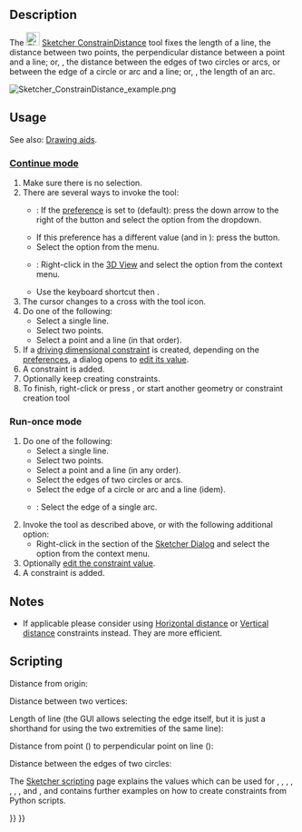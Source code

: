 <languages/>
<translate>

<!--T:12-->
{{Docnav
|[[Sketcher_ConstrainDistanceY|Vertical Dimension]]
|[[Sketcher_ConstrainRadiam|Radius/Diameter Dimension]]
|[[Sketcher_Workbench|Sketcher]]
|IconL=Sketcher_ConstrainDistanceY.svg
|IconR=Sketcher_ConstrainRadiam.svg
|IconC=Workbench_Sketcher.svg
}}

<!--T:1-->
{{GuiCommand
|Name=Sketcher ConstrainDistance
|MenuLocation=Sketch → Constraints → Distance Dimension
|Workbenches=[[Sketcher_Workbench|Sketcher]]
|Shortcut={{KEY|K}} {{KEY|D}}
|SeeAlso=[[Sketcher_ConstrainDistanceX|Sketcher ConstrainDistanceX]], [[Sketcher_ConstrainDistanceY|Sketcher ConstrainDistanceY]]
}}

==Description== <!--T:23-->

<!--T:2-->
The [[Image:Sketcher_ConstrainDistance.svg|24px]] [[Sketcher_ConstrainDistance|Sketcher ConstrainDistance]] tool fixes the length of a line, the distance between two points, the perpendicular distance between a point and a line; or, {{Version|0.21}}, the distance between the edges of two circles or arcs, or between the edge of a circle or arc and a line; or, {{Version|1.0}}, the length of an arc.

</translate>
[[Image:Sketcher_ConstrainDistance_example.png]]
<translate>

==Usage== <!--T:9-->

<!--T:25-->
See also: [[Sketcher_Workbench#Drawing_aids|Drawing aids]].

===[[Sketcher_Workbench#Continue_modes|Continue mode]]=== <!--T:26-->

<!--T:10-->
# Make sure there is no selection.
# There are several ways to invoke the tool:
#* {{Version|1.0}}: If the {{MenuCommand|Dimensioning constraints}} [[Sketcher_Preferences#General|preference]] is set to {{Value|Single tool}} (default): press the down arrow to the right of the {{Button|[[Image:Sketcher_Dimension.svg||x16px]][[Image:Toolbar_flyout_arrow.svg|x16px]]}} button and select the {{MenuCommand|[[Image:Sketcher_ConstrainDistance.svg|16px]] Distance Dimension}} option from the dropdown.
#* If this preference has a different value (and in {{VersionMinus|0.21}}): press the {{Button|[[Image:Sketcher_ConstrainDistance.svg|16px]] [[Sketcher_ConstrainDistance|Distance Dimension]]}} button.
#* Select the {{MenuCommand|Sketch → Constraints → [[File:Sketcher_ConstrainDistance.svg|16px]] Distance Dimension}} option from the menu.
#* {{Version|1.0}}: Right-click in the [[3D_View|3D View]] and select the {{MenuCommand|Dimension → [[Image:Sketcher_ConstrainDistance.svg|16px]] Distance Dimension}} option from the context menu.
#* Use the keyboard shortcut {{KEY|K}} then {{KEY|D}}.
# The cursor changes to a cross with the tool icon.
# Do one of the following:
#* Select a single line.
#* Select two points.
#* Select a point and a line (in that order).
# If a [[Sketcher_ToggleDrivingConstraint|driving dimensional constraint]] is created, depending on the [[Sketcher_Preferences#Display|preferences]], a dialog opens to [[Sketcher_Workbench#Edit_constraints|edit its value]].
# A constraint is added.
# Optionally keep creating constraints.
# To finish, right-click or press {{KEY|Esc}}, or start another geometry or constraint creation tool

===Run-once mode=== <!--T:27-->

<!--T:28-->
# Do one of the following:
#* Select a single line.
#* Select two points.
#* Select a point and a line (in any order).
#* Select the edges of two circles or arcs.
#* Select the edge of a circle or arc and a line (idem).
#* {{Version|1.0}}: Select the edge of a single arc.
# Invoke the tool as described above, or with the following additional option:
#* Right-click in the {{MenuCommand|Elements}} section of the [[Sketcher_Dialog|Sketcher Dialog]] and select the {{MenuCommand|[[Image:Sketcher_ConstrainDistance.svg|16px]] Distance Dimension}} option from the context menu.
# Optionally [[Sketcher_Workbench#Edit_constraints|edit the constraint value]].
# A constraint is added.

==Notes== <!--T:29-->

<!--T:3-->
* If applicable please consider using [[Sketcher_ConstrainDistanceX|Horizontal distance]] or [[Sketcher_ConstrainDistanceY|Vertical distance]] constraints instead. They are more efficient.

== Scripting == <!--T:17-->

<!--T:18-->
Distance from origin:

</translate>
{{Code|code=Sketch.addConstraint(Sketcher.Constraint('Distance', Edge, PointOfEdge, -1, 1, App.Units.Quantity('123.0 mm')))}}
<translate>

<!--T:19-->
Distance between two vertices:

</translate>
{{Code|code=Sketch.addConstraint(Sketcher.Constraint('Distance', Edge1, PointOfEdge1, Edge2, PointOfEdge2, App.Units.Quantity('123.0 mm')))}}
<translate>

<!--T:20-->
Length of line (the GUI allows selecting the edge itself, but it is just a shorthand for using the two extremities of the same line):

</translate>
{{Code|code=Sketch.addConstraint(Sketcher.Constraint('Distance', Line, 1, Line, 2, App.Units.Quantity('123.0 mm')))}}
<translate>

<!--T:21-->
Distance from point ({{incode|Edge, PointOfEdge}}) to perpendicular point on line ({{incode|Line}}):

</translate>
{{Code|code=Sketch.addConstraint(Sketcher.Constraint('Distance', Edge, PointOfEdge, Line, 0, App.Units.Quantity('123.0 mm')))}}
<translate>

<!--T:24-->
Distance between the edges of two circles:

</translate>
{{Code|code=Sketch.addConstraint(Sketcher.Constraint('Distance', Circle1, 0, Circle2, 0, App.Units.Quantity('123.0 mm')))}}
<translate>

<!--T:22-->
The [[Sketcher_scripting|Sketcher scripting]] page explains the values which can be used for {{incode|Edge}}, {{incode|Edge1}}, {{incode|Edge2}}, {{incode|PointOfEdge}}, {{incode|PointOfEdge1}}, {{incode|PointOfEdge2}}, {{incode|Line}}, {{incode|Circle1}} and {{incode|Circle2}}, and contains further examples on how to create constraints from Python scripts.


<!--T:13-->
{{Docnav
|[[Sketcher_ConstrainDistanceY|Vertical Dimension]]
|[[Sketcher_ConstrainRadiam|Radius/Diameter Dimension]]
|[[Sketcher_Workbench|Sketcher]]
|IconL=Sketcher_ConstrainDistanceY.svg
|IconR=Sketcher_ConstrainRadiam.svg
|IconC=Workbench_Sketcher.svg
}}

</translate>
{{Sketcher_Tools_navi{{#translation:}}}}
{{Userdocnavi{{#translation:}}}}
